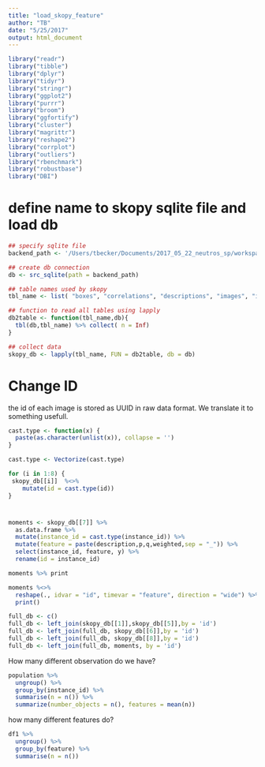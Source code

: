 ```yaml
---
title: "load_skopy_feature"
author: "TB"
date: "5/25/2017"
output: html_document
---
```


```r
library("readr")
library("tibble")
library("dplyr")
library("tidyr")
library("stringr")
library("ggplot2")
library("purrr")
library("broom")
library("ggfortify")
library("cluster")
library("magrittr")
library("reshape2")
library("corrplot")
library("outliers")
library("rbenchmark")
library("robustbase")
library("DBI")
```

# define name to skopy sqlite file and load db
```r
## specify sqlite file 
backend_path <- '/Users/tbecker/Documents/2017_05_22_neutros_sp/workspace/analysis/2014_07_08/measurements.sqlite'

## create db connection 
db <- src_sqlite(path = backend_path)

## table names used by skopy
tbl_name <- list( "boxes", "correlations", "descriptions", "images", "instances", "intensities", "moments", "shapes")

## function to read all tables using lapply
db2table <- function(tbl_name,db){
  tbl(db,tbl_name) %>% collect( n = Inf)
}

## collect data
skopy_db <- lapply(tbl_name, FUN = db2table, db = db) 
```

# Change ID 
the id of each image is stored as UUID in raw data format. We translate it to something usefull. 
```r
cast.type <- function(x) {
  paste(as.character(unlist(x)), collapse = '')
}

cast.type <- Vectorize(cast.type)

for (i in 1:8) {
 skopy_db[[i]]  %<>%
    mutate(id = cast.type(id)) 
}
```

# 
```r
 
moments <- skopy_db[[7]] %>%
  as.data.frame %>%
  mutate(instance_id = cast.type(instance_id)) %>%
  mutate(feature = paste(description,p,q,weighted,sep = "_")) %>%
  select(instance_id, feature, y) %>%
  rename(id = instance_id)

moments %>% print

moments %<>%  
  reshape(., idvar = "id", timevar = "feature", direction = "wide") %>% 
  print() 

```



```r
full_db <- c()
full_db <- left_join(skopy_db[[1]],skopy_db[[5]],by = 'id')
full_db <- left_join(full_db, skopy_db[[6]],by = 'id')
full_db <- left_join(full_db, skopy_db[[8]],by = 'id')
full_db <- left_join(full_db, moments, by = 'id')
```

How many different observation do we have?
```r
population %>% 
  ungroup() %>%
  group_by(instance_id) %>%
  summarise(n = n()) %>%
  summarize(number_objects = n(), features = mean(n))
```
 
how many different features do?
```r
df1 %>% 
  ungroup() %>%
  group_by(feature) %>% 
  summarise(n = n())
```

